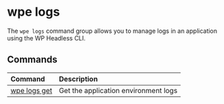 # wpe logs

The `wpe logs` command group allows you to manage logs in an application using the WP Headless CLI.

## Commands

| Command                    | Description                          |
| :------------------------- | :----------------------------------- |
| [wpe logs get](./logs/get) | Get the application environment logs |
